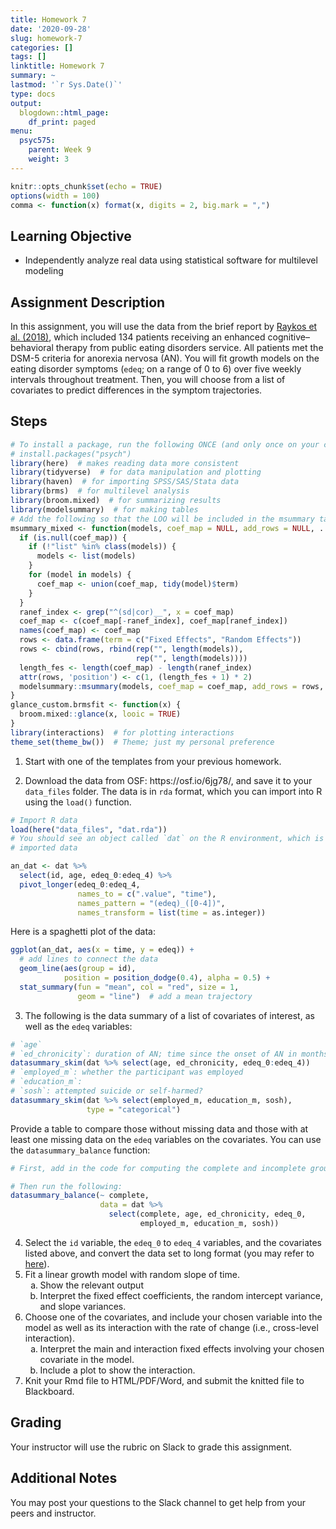 ```yaml
---
title: Homework 7
date: '2020-09-28'
slug: homework-7
categories: []
tags: []
linktitle: Homework 7
summary: ~
lastmod: '`r Sys.Date()`'
type: docs
output:
  blogdown::html_page:
    df_print: paged
menu:
  psyc575:
    parent: Week 9
    weight: 3
---
```


```r
knitr::opts_chunk$set(echo = TRUE)
options(width = 100)
comma <- function(x) format(x, digits = 2, big.mark = ",")
```

## Learning Objective

- Independently analyze real data using statistical software for multilevel modeling

## Assignment Description 

In this assignment, you will use the data from the brief report by [Raykos et al. (2018)](http://dx.doi.org/10.1037/ccp0000319), which included 134 patients receiving an enhanced cognitive–behavioral therapy from public eating disorders service. All patients met the DSM-5 criteria for anorexia nervosa (AN). You will fit growth models on the eating disorder symptoms (`edeq`; on a range of 0 to 6) over five weekly intervals throughout treatment. Then, you will choose from a list of covariates to predict differences in the symptom trajectories. 

## Steps

```r
# To install a package, run the following ONCE (and only once on your computer)
# install.packages("psych")  
library(here)  # makes reading data more consistent
library(tidyverse)  # for data manipulation and plotting
library(haven)  # for importing SPSS/SAS/Stata data
library(brms)  # for multilevel analysis
library(broom.mixed)  # for summarizing results
library(modelsummary)  # for making tables
# Add the following so that the LOO will be included in the msummary table
msummary_mixed <- function(models, coef_map = NULL, add_rows = NULL, ...) {
  if (is.null(coef_map)) {
    if (!"list" %in% class(models)) {
      models <- list(models)
    }
    for (model in models) {
      coef_map <- union(coef_map, tidy(model)$term)
    }
  }
  ranef_index <- grep("^(sd|cor)__", x = coef_map)
  coef_map <- c(coef_map[-ranef_index], coef_map[ranef_index])
  names(coef_map) <- coef_map
  rows <- data.frame(term = c("Fixed Effects", "Random Effects"))
  rows <- cbind(rows, rbind(rep("", length(models)), 
                            rep("", length(models))))
  length_fes <- length(coef_map) - length(ranef_index)
  attr(rows, 'position') <- c(1, (length_fes + 1) * 2)
  modelsummary::msummary(models, coef_map = coef_map, add_rows = rows, ...)
}
glance_custom.brmsfit <- function(x) {
  broom.mixed::glance(x, looic = TRUE)
}
library(interactions)  # for plotting interactions
theme_set(theme_bw())  # Theme; just my personal preference
```

1. Start with one of the templates from your previous homework. 

2. Download the data from OSF: https://osf.io/6jg78/, and save it to your `data_files` folder. The data is in `rda` format, which you can import into R using the `load()` function. 
```r
# Import R data
load(here("data_files", "dat.rda"))
# You should see an object called `dat` on the R environment, which is the
# imported data
```

```r
an_dat <- dat %>% 
  select(id, age, edeq_0:edeq_4) %>% 
  pivot_longer(edeq_0:edeq_4,
               names_to = c(".value", "time"), 
               names_pattern = "(edeq)_([0-4])", 
               names_transform = list(time = as.integer))
```
Here is a spaghetti plot of the data:
```r
ggplot(an_dat, aes(x = time, y = edeq)) + 
  # add lines to connect the data
  geom_line(aes(group = id), 
            position = position_dodge(0.4), alpha = 0.5) + 
  stat_summary(fun = "mean", col = "red", size = 1, 
               geom = "line")  # add a mean trajectory
```
3. The following is the data summary of a list of covariates of interest, as well as the `edeq` variables:  
```r
# `age`
# `ed_chronicity`: duration of AN; time since the onset of AN in months
datasummary_skim(dat %>% select(age, ed_chronicity, edeq_0:edeq_4))
# `employed_m`: whether the participant was employed
# `education_m`: 
# `sosh`: attempted suicide or self-harmed?
datasummary_skim(dat %>% select(employed_m, education_m, sosh), 
                 type = "categorical")
```

Provide a table to compare those without missing data and those with at least one missing data on the `edeq` variables on the covariates. You can use the `datasummary_balance` function:  

```r
# First, add in the code for computing the complete and incomplete groups

# Then run the following:
datasummary_balance(~ complete, 
                    data = dat %>% 
                      select(complete, age, ed_chronicity, edeq_0, 
                             employed_m, education_m, sosh))
```
4. Select the `id` variable, the `edeq_0` to `edeq_4` variables, and the covariates listed above, and convert the data set to long format (you may refer to [here](../rcode8/#wide-to-long)). 
5. Fit a linear growth model with random slope of time. 
    a. Show the relevant output
    b. Interpret the fixed effect coefficients, the random intercept variance, and slope variances. 
6. Choose one of the covariates, and include your chosen variable into the model as well as its interaction with the rate of change (i.e., cross-level interaction). 
    a. Interpret the main and interaction fixed effects involving your chosen covariate in the model. 
    b. Include a plot to show the interaction.
7. Knit your Rmd file to HTML/PDF/Word, and submit the knitted file to Blackboard. 

## Grading 

Your instructor will use the rubric on Slack to grade this assignment. 

## Additional Notes

You may post your questions to the Slack channel to get help from your peers and instructor. 

